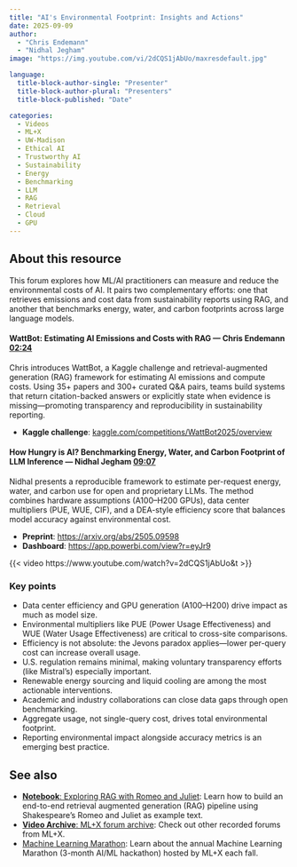 ```yaml
---
title: "AI's Environmental Footprint: Insights and Actions"
date: 2025-09-09
author:
  - "Chris Endemann"
  - "Nidhal Jegham"
image: "https://img.youtube.com/vi/2dCQS1jAbUo/maxresdefault.jpg"

language:
  title-block-author-single: "Presenter"
  title-block-author-plural: "Presenters"
  title-block-published: "Date"

categories:
  - Videos
  - ML+X
  - UW-Madison
  - Ethical AI
  - Trustworthy AI
  - Sustainability
  - Energy
  - Benchmarking
  - LLM
  - RAG
  - Retrieval
  - Cloud
  - GPU
---
```


## About this resource
This forum explores how ML/AI practitioners can measure and reduce the environmental costs of AI. It pairs two complementary efforts: one that retrieves emissions and cost data from sustainability reports using RAG, and another that benchmarks energy, water, and carbon footprints across large language models.

#### WattBot: Estimating AI Emissions and Costs with RAG — Chris Endemann [02:24](https://www.youtube.com/watch?v=2dCQS1jAbUo&t=144s){target=_blank}  
Chris introduces WattBot, a Kaggle challenge and retrieval-augmented generation (RAG) framework for estimating AI emissions and compute costs. Using 35+ papers and 300+ curated Q&A pairs, teams build systems that return citation-backed answers or explicitly state when evidence is missing—promoting transparency and reproducibility in sustainability reporting.  

- **Kaggle challenge**: [kaggle.com/competitions/WattBot2025/overview](https://www.kaggle.com/competitions/WattBot2025/overview)

#### How Hungry is AI? Benchmarking Energy, Water, and Carbon Footprint of LLM Inference — Nidhal Jegham [09:07](https://www.youtube.com/watch?v=2dCQS1jAbUo&t=547s){target=_blank}  
Nidhal presents a reproducible framework to estimate per-request energy, water, and carbon use for open and proprietary LLMs. The method combines hardware assumptions (A100–H200 GPUs), data center multipliers (PUE, WUE, CIF), and a DEA-style efficiency score that balances model accuracy against environmental cost.  

- **Preprint**: [https://arxiv.org/abs/2505.09598](https://arxiv.org/abs/2505.09598)  
- **Dashboard**: [https://app.powerbi.com/view?r=eyJr9](https://app.powerbi.com/view?r=eyJrIjoiZjVmOTI0MmMtY2U2Mi00ZTE2LTk2MGYtY2ZjNDMzODZkMjlmIiwidCI6IjQyNmQyYThkLTljY2QtNDI1NS04OTNkLTA2ODZhMzJjMTY4ZCIsImMiOjF9)

{{< video https://www.youtube.com/watch?v=2dCQS1jAbUo&t >}}

### Key points
- Data center efficiency and GPU generation (A100–H200) drive impact as much as model size.  
- Environmental multipliers like PUE (Power Usage Effectiveness) and WUE (Water Usage Effectiveness) are critical to cross-site comparisons.
- Efficiency is not absolute: the Jevons paradox applies—lower per-query cost can increase overall usage.  
- U.S. regulation remains minimal, making voluntary transparency efforts (like Mistral's) especially important.  
- Renewable energy sourcing and liquid cooling are among the most actionable interventions.  
- Academic and industry collaborations can close data gaps through open benchmarking.
- Aggregate usage, not single-query cost, drives total environmental footprint.  
- Reporting environmental impact alongside accuracy metrics is an emerging best practice.  

## See also  
- [**Notebook**: Exploring RAG with Romeo and Juliet](https://uw-madison-datascience.github.io/ML-X-Nexus/Learn/Notebooks/2025-05-07_RAG-Romeo-Juliet.html): Learn how to build an end-to-end retrieval augmented generation (RAG) pipeline using Shakespeare's Romeo and Juliet as example text.
- [**Video Archive**: ML+X forum archive](https://uw-madison-datascience.github.io/ML-X-Nexus/Applications/Videos/Forums/): Check out other recorded forums from ML+X.
- [Machine Learning Marathon](https://ml-marathon.wisc.edu/): Learn about the annual Machine Learning Marathon (3-month AI/ML hackathon) hosted by ML+X each fall.
